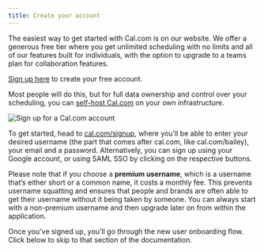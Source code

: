 ```yaml
---
title: Create your account
---
```


The easiest way to get started with Cal.com is on our website. We offer a generous free tier where you get unlimited scheduling with no limits and all of our features built for individuals, with the option to upgrade to a teams plan for collaboration features.

[Sign up here](https://cal.com/signup) to create your free account.

Most people will do this, but for full data ownership and control over your scheduling, you can [self-host Cal.com](https://cal.com/docs/self-hosting) on your own infrastructure.

<Frame>
  <img src="/images/quick-1.png" alt="Sign up for a Cal.com account" />
</Frame>

To get started, head to [cal.com/signup](https://cal.com/signup), where you'll be able to enter your desired username (the part that comes after cal.com, like cal.com/bailey), your email and a password. Alternatively, you can sign up using your Google account, or using SAML SSO by clicking on the respective buttons.

Please note that if you choose a **premium username**, which is a username that‘s either short or a common name, it costs a monthly fee. This prevents username squatting and ensures that people and brands are often able to get their username without it being taken by someone. You can always start with a non-premium username and then upgrade later on from within the application.

Once you've signed up, you'll go through the new user onboarding flow. Click below to skip to that section of the documentation.